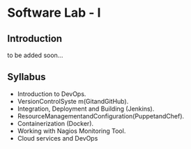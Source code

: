 # Software Lab - I

## Introduction

to be added soon...

## Syllabus   
* Introduction to DevOps.
* VersionControlSyste m(GitandGitHub).
* Integration, Deployment and Building (Jenkins).
* ResourceManagementandConfiguration(PuppetandChef).
* Containerization (Docker).
* Working with Nagios Monitoring Tool.
* Cloud services and DevOps